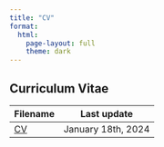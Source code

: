 ```yaml
---
title: "CV"
format:
  html:
    page-layout: full
    theme: dark
---
```


## Curriculum Vitae

| Filename                  | Last update    |
|---------------------------|----------------|
| [CV](files/CV_word.pdf) | January 18th, 2024 |